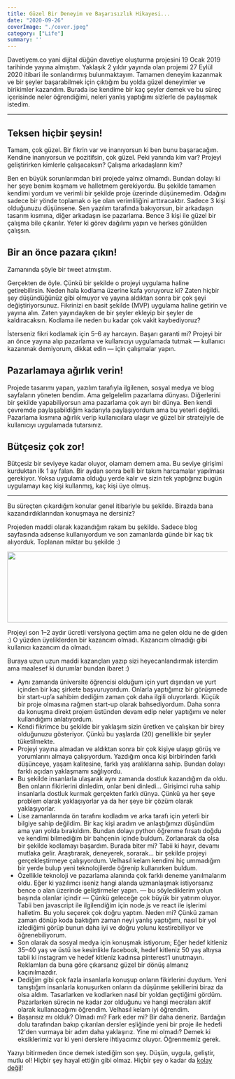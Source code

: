 ```yaml
---
title: Güzel Bir Deneyim ve Başarısızlık Hikayesi...
date: "2020-09-26"
coverImage: "./cover.jpeg"
category: ["Life"]
summary: ''
---
```


Davetiyem.co yani dijital düğün davetiye oluşturma projesini 19 Ocak 2019 tarihinde yayına almıştım. Yaklaşık 2 yıldır yayında olan projemi 27 Eylül 2020 itibari ile sonlandırmış bulunmaktayım. Tamamen deneyim kazanmak ve bir şeyler başarabilmek için çıktığım bu yolda güzel deneyimler ve birikimler kazandım. Burada ise kendime bir kaç şeyler demek ve bu süreç içerisinde neler öğrendiğimi, neleri yanlış yaptığımı sizlerle de paylaşmak istedim.

<hr />

## Teksen hiçbir şeysin!

Tamam, çok güzel. Bir fikrin var ve inanıyorsun ki ben bunu başaracağım. Kendine inanıyorsun ve pozitifsin, çok güzel. Peki yanında kim var? Projeyi geliştirirken kimlerle çalışacaksın? Çalışma arkadaşların kim?

Ben en büyük sorunlarımdan biri projede yalnız olmamdı. Bundan dolayı ki her şeye benim koşmam ve halletmem gerekiyordu. Bu şekilde tamamen kendimi yordum ve verimli bir şekilde proje üzerinde düşünemedim. Odağını sadece bir yönde toplamak o işe olan verimliliğini arttıracaktır. Sadece 3 kişi olduğunuzu düşünsene. Sen yazılım tarafında bakıyorsun, bir arkadaşın tasarım kısmına, diğer arkadaşın ise pazarlama. Bence 3 kişi ile güzel bir çalışma bile çıkarılır. Yeter ki görev dağılımı yapın ve herkes gönülden çalışsın.

## Bir an önce pazara çıkın!

Zamanında şöyle bir tweet atmıştım.

<Tweet id="1290376689667776512" />

Gerçekten de öyle. Çünkü bir şekilde o projeyi uygulama haline getirebilirsin. Neden hala kodlama üzerine kafa yoruyoruz ki? Zaten hiçbir şey düşündüğünüz gibi olmuyor ve yayına aldıktan sonra bir çok şeyi değiştiriyorsunuz. Fikrinizi en basit şekilde (MVP) uygulama haline getirin ve yayına alın. Zaten yayındayken de bir şeyler ekleyip bir şeyler de kaldıracaksın. Kodlama ile neden bu kadar çok vakit kaybediyoruz?

İsterseniz fikri kodlamak için 5–6 ay harcayın. Başarı garanti mi? Projeyi bir an önce yayına alıp pazarlama ve kullanıcıyı uygulamada tutmak — kullanıcı kazanmak demiyorum, dikkat edin — için çalışmalar yapın.

## Pazarlamaya ağırlık verin!

Projede tasarımı yapan, yazılım tarafıyla ilgilenen, sosyal medya ve blog sayfaların yöneten bendim. Ama gelgelelim pazarlama dünyası. Diğerlerini bir şekilde yapabiliyorsun ama pazarlama çok ayrı bir dünya. Ben kendi çevremde paylaşabildiğim kadarıyla paylaşıyordum ama bu yeterli değildi. Pazarlama kısmına ağırlık verip kullanıcılara ulaşır ve güzel bir stratejiyle de kullanıcıyı uygulamada tutarsınız.

## Bütçesiz çok zor!

Bütçesiz bir seviyeye kadar oluyor, olamam demem ama. Bu seviye girişimi kurduktan ilk 1 ay falan. Bir aydan sonra belli bir takım harcamalar yapılması gerekiyor. Yoksa uygulama olduğu yerde kalır ve sizin tek yaptığınız bugün uygulamayı kaç kişi kullanmış, kaç kişi üye olmuş.

<hr />

Bu süreçten çıkardığım konular genel itibariyle bu şekilde. Birazda bana kazandırdıklarından konuşmaya ne dersiniz?

Projeden maddi olarak kazandığım rakam bu şekilde. Sadece blog sayfasında adsense kullanıyordum ve son zamanlarda günde bir kaç tık alıyorduk. Toplanan miktar bu şekilde :)

<Image alt="" src="/posts/guzel-bir-deneyim-ve-basarisizlik-hikayesi/adsense.png" width="700" height="162" />

Projeyi son 1–2 aydır ücretli versiyona geçtim ama ne gelen oldu ne de giden :) O yüzden üyeliklerden bir kazancım olmadı. Kazancım olmadığı gibi kullanıcı kazancım da olmadı.

Buraya uzun uzun maddi kazançları yazıp sizi heyecanlandırmak isterdim ama maalesef ki durumlar bundan ibaret :)

- Aynı zamanda üniversite öğrencisi olduğum için yurt dışından ve yurt içinden bir kaç şirkete başvuruyordum. Onlarla yaptığımız bir görüşmede bir start-up’a sahibim dediğim zaman çok daha ilgili oluyorlardı. Küçük bir proje olmasına rağmen start-up olarak bahsediyordum. Daha sonra da konuşma direkt projem üstünden devam edip neler yaptığımı ve neler kullandığımı anlatıyordum.
- Kendi fikrimce bu şekilde bir yaklaşım sizin üretken ve çalışkan bir birey olduğunuzu gösteriyor. Çünkü bu yaşlarda (20) genellikle bir şeyler tüketilmekte.
- Projeyi yayına almadan ve aldıktan sonra bir çok kişiye ulaşıp görüş ve yorumlarını almaya çalışıyordum. Yazdığım onca kişi birbirinden farklı düşünceye, yaşam kalitesine, farklı yaş aralıklarına sahip. Bundan dolayı farklı açıdan yaklaşmamı sağlıyordu.
- Bu şekilde insanlarla ulaşarak aynı zamanda dostluk kazandığım da oldu. Ben onların fikirlerini dinledim, onlar beni dinledi… Girişimci ruha sahip insanlarla dostluk kurmak gerçekten farklı dünya. Çünkü ya her şeye problem olarak yaklaşıyorlar ya da her şeye bir çözüm olarak yaklaşıyorlar.
- Lise zamanlarında ön tarafını kodladım ve arka tarafı için yeterli bir bilgiye sahip değildim. Bir kaç kişi aradım ve anlaştığımızı düşündüm ama yarı yolda bırakıldım. Bundan dolayı python öğrenme fırsatı doğdu ve kendimi bilmediğim bir bahçenin içinde buldum. Zorlanarak da olsa bir şekilde kodlamayı başardım. Burada biter mi? Tabii ki hayır, devamı mutlaka gelir. Araştırarak, deneyerek, sorarak… bir şekilde projeyi gerçekleştirmeye çalışıyordum. Velhasıl kelam kendimi hiç ummadığım bir yerde bulup yeni teknolojilerde öğrenip kullanırken buldum.
- Özellikle teknoloji ve pazarlama alanında çok farklı deneme yanılmalarım oldu. Eğer ki yazılımcı iseniz hangi alanda uzmanlaşmak istiyorsanız bence o alan üzerinde geliştirmeler yapın. — bu söylediklerim yolun başında olanlar içindir — Çünkü geleceğe çok büyük bir yatırım oluyor. Tabii ben javascript ile ilgilendiğim için node.js ve react ile işlerimi halletim. Bu yolu seçerek çok doğru yaptım. Neden mi? Çünkü zaman zaman dönüp koda baktığım zaman neyi yanlış yaptığımı, nasıl bir yol izlediğimi görüp bunun daha iyi ve doğru yolunu kestirebiliyor ve öğrenebiliyorum.
- Son olarak da sosyal medya için konuşmak istiyorum; Eğer hedef kitleniz 35–40 yaş ve üstü ise kesinlikle facebook, hedef kitleniz 50 yaş altıysa tabii ki instagram ve hedef kitleniz kadınsa pinterest’i unutmayın. Reklamları da buna göre çıkarsanız güzel bir dönüş almanız kaçınılmazdır.
- Dediğim gibi çok fazla insanlarla konuşup onların fikirlerini duydum. Yeni tanıştığım insanlarla konuşurken onların da düşünme şekillerini biraz da olsa aldım. Tasarlarken ve kodlarken nasıl bir yoldan geçtiğimi gördüm. Pazarlarken sürecin ne kadar zor olduğunu ve hangi mecraları aktif olarak kullanacağımı öğrendim. Velhasıl kelam iyi öğrendim.
- Başarısız mı olduk? Olmadı mı? Fark eder mi? Bir daha deneriz. Bardağın dolu tarafından bakıp çıkarılan dersler eşliğinde yeni bir proje ile hedefi 12'den vurmaya bir adım daha yaklaşırız. Yine mi olmadı? Demek ki eksiklerimiz var ki yeni derslere ihtiyacımız oluyor. Öğrenmemiz gerek.

<Tweet id="1309756353053941760" />

Yazıyı bitirmeden önce demek istediğim son şey. Düşün, uygula, geliştir, mutlu ol! Hiçbir şey hayal ettiğin gibi olmaz. Hiçbir şey o kadar da [kolay değil](https://www.youtube.com/channel/UCetKWpbOb68pP3ptKzS_7fw)!
